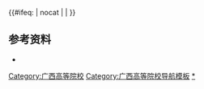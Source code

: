 {{Navbox
|name = 广西高等院校
|title = [[广西壮族自治区高等学校列表|广西高等院校]]
|state={{{state|autocollapse}}}
|image=
|style = text-align: left;
|groupstyle = text-align: center;
|listclass = hlist
|bodyclass = hlist
|above = 
*[[中国大陆高等学校列表]]
*[[广西壮族自治区教育厅]]

|group2 = [[中华人民共和国军事院校列表|军事院校]]
|list2 = [[中国人民解放军陆军特种作战学院|陆军特种作战学院]]<sub>[[桂林市|桂林]]</sub><sup> [[中国人民解放军陆军|（陆军）]] [[副军级]]本</sup>

|group3 = [[中央部属高校|中央部属]]
|list3 =

|group4 = [[南宁市]]
|list4 = 
*[[广西大学]]<sup>[[部省合建|（部区合建）]]{{线路名|#00D2D3<!--一流学科-->}}{{线路名|#0092BC<!--211-->}}本</sup>
*[[广西医科大学]]<sup>[[省部共建大学|（省部共建）]]{{线路名|#F4DA40<!--中西部-->}}本</sup>
*[[广西民族大学]]<sup>[[省部共建大学|（省部共建）]]{{线路名|#F4DA40<!--中西部-->}}本</sup>
*[[广西中医药大学]]<sup>[[省部共建大学|（省部共建）]]{{线路名|#F4DA40<!--中西部-->}}本</sup>
*[[南宁师范大学]]<sup>本</sup>
*[[广西艺术学院]]<sup>[[省部共建大学|（省部共建）]]{{线路名|#F4DA40<!--中西部-->}}本</sup>
*[[广西财经学院]]<sup>本</sup>
*[[广西警察学院]]<sup>本</sup>
*[[广西职业师范学院]]<sup>本</sup>
*[[桂林理工大学南宁分校]]<sup>{{线路名|#F4DA40<!--中西部-->}}本（分）</sup>
----
*[[广西农业职业技术大学]]<sup>职本</sup>
----
*[[广西外国语学院]]<sup>民本</sup>
*[[南宁学院]]<sup>民本</sup>
*[[南宁理工学院]]<sup>民本</sup>
----
*[[广西民族大学相思湖学院]]<sup>民本独</sup>
*[[广西中医药大学赛恩斯新医药学院]]<sup>民本独</sup>
*[[南宁师范大学师园学院]]<sup>民本独</sup>
----
*[[广西安全工程职业技术学院]]<sup>[[省部共建大学|（省部共建）]]专</sup>
*[[广西体育高等专科学校]]<sup>专</sup>
*[[广西幼儿师范高等专科学校]]<sup>专</sup>
*[[南宁职业技术学院]]<sup>专</sup>
*[[广西职业技术学院]]<sup>专</sup>
*[[广西机电职业技术学院]]<sup>专</sup>
*[[广西农业职业技术学院]]<sup>专</sup>
*[[广西工业职业技术学院]]<sup>专</sup>
*[[广西交通职业技术学院]]<sup>专</sup>
*[[广西工商职业技术学院]]<sup>专</sup>
*[[广西建设职业技术学院]]<sup>专</sup>
*[[广西电力职业技术学院]]<sup>专</sup>
*[[广西经贸职业技术学院]]<sup>专</sup>
*[[广西国际商务职业技术学院]]<sup>专</sup>
*[[广西水利电力职业技术学院]]<sup>专</sup>
*[[广西卫生职业技术学院]]<sup>专</sup>
*[[广西金融职业技术学院]]<sup>专</sup>
*[[广西制造工程职业技术学院]]<sup>专</sup>
*[[广西信息职业技术学院]]<sup>专</sup>
----
*[[广西演艺职业学院]]<sup>民专</sup>
*[[广西经济职业学院]]<sup>民专</sup>
----
*[[广西开放大学]]<sup>成</sup>
*[[广西教育学院]]<sup>成</sup>
*<s>[[广西政法管理干部学院]]</s><sup>成</sup>

|group5 = [[柳州市]]
|list5 = 
*[[广西科技大学]]<sup>本</sup>
*[[柳州工学院]]<sup>民本</sup>
*[[广西生态工程职业技术学院]]<sup>专</sup>
*[[柳州职业技术学院]]<sup>专</sup>
*[[柳州铁道职业技术学院]]<sup>专</sup>
*[[柳州城市职业学院]]<sup>专</sup>

|group6 = [[桂林市]]
|list6 = 
*[[广西师范大学]]<sup>[[省部共建大学|（省部共建）]]{{线路名|#F4DA40<!--中西部-->}}本</sup>
*[[桂林电子科技大学]]<sup>[[省部共建大学|（省部共建）]]{{线路名|#F4DA40<!--中西部-->}}本</sup>
*[[桂林理工大学]]<sup>{{线路名|#F4DA40<!--中西部-->}}本</sup>
*[[桂林医学院]]<sup>本</sup>
*[[桂林航天工业学院]]<sup>本</sup>
*[[桂林旅游学院]]<sup>本</sup>
*[[桂林信息科技学院]]<sup>民本</sup>
*[[桂林学院]]<sup>民本</sup>
*[[南宁理工学院|南宁理工学院桂林校区]]<sup>民本（分）</sup>
*[[桂林师范高等专科学校]]<sup>专</sup>
*[[桂林生命与健康职业技术学院]]<sup>民专</sup>
*[[桂林山水职业学院]]<sup>民专</sup>
*[[桂林市职工大学]]<sup>成</sup>

|group7 = [[梧州市]]
|list7 = 
*[[梧州学院]]<sup>本</sup>
*[[梧州职业学院]]<sup>专</sup>
*[[梧州医学高等专科学校]]<sup>民专</sup>

|group8 = [[北海市]]
|list8 = 
*[[北海艺术设计学院]]<sup>民本</sup>
*[[北海职业学院]]<sup>专</sup>
*[[北海康养职业学院]]<sup>民专</sup>
*<s>[[北京航空航天大学北海学院]]</s><sup>民本独</sup>

|group9 = [[防城港市]]
|list9 = 
*[[广西财经学院|广西财经学院防城港校区]]<sup>本（分）</sup>
*[[防城港职业技术学院]]<sup>专</sup>

|group10 = [[钦州市]]
|list10 = 
*[[北部湾大学]]<sup>[[省部共建大学|（省部共建）]]本</sup>
*[[钦州幼儿师范高等专科学校]]<sup>专</sup>
*[[广西英华国际职业学院]]<sup>民专</sup>

|group11 = [[贵港市]]
|list11 = 
*[[广西物流职业技术学院]]<sup>专</sup>

|group12 = [[玉林市]]
|list12 = 
*[[广西医科大学|廣西醫科大學玉林校區]]<sup>[[省部共建大学|（省部共建）]]{{线路名|#F4DA40<!--中西部-->}}本（分）</sup>
*[[玉林师范学院]]<sup>本</sup>
*[[玉柴职业技术学院]]<sup>民专</sup>

|group13 = [[百色市]]
|list13 = 
*[[右江民族医学院]]<sup>本</sup>
*[[百色学院]]<sup>本</sup>
*[[百色职业学院]]<sup>专</sup>
*[[广西工程职业学院]]<sup>民专</sup>
*[[广西培贤国际职业学院]]<sup>民专</sup>

|group14 = [[贺州市]]
|list14 = [[贺州学院]]<sup>本</sup>

|group15 = [[河池市]]
|list15 = 
*[[河池学院]]<sup>本</sup>
*[[广西现代职业技术学院]]<sup>专</sup>

|group16 = [[来宾市]]
|list16 = 
*[[广西科技师范学院]]<sup>本</sup>
*[[广西蓝天航空职业学院]]<sup>民专</sup>

|group17 = [[崇左市]]
|list17 = 
*[[广西民族师范学院]]<sup>本</sup>
*[[广西城市职业大学]]<sup>民职本</sup>
*[[崇左幼儿师范高等专科学校]]<sup>专</sup>
*[[广西自然资源职业技术学院]]<sup>专</sup>
*[[广西农业工程职业技术学院]]<sup>专</sup>
*[[广西理工职业技术学院]]<sup>民专</sup>
*[[广西科技职业学院]]<sup>民专</sup>
*[[广西中远职业学院]]<sup>民专</sup>

|belowstyle = text-align: left;
|below =以上除另有标注的外，均为属地行政区自治区属、市属公办高等学校。<br/>{{线路名|#00D2D3<!--一流学科-->}}：[[世界一流大学和一流学科建设|“双一流”建设高校]]；{{线路名|#D22630<!--985-->}}：[[985工程|原985工程院校]]；{{线路名|#0092BC<!--211-->}}：[[211工程|原211工程院校]]；{{线路名|#97D700<!--国重-->}}：[[全国重点大学|原全国重点大学]]；{{线路名|#F4DA40<!--中西部-->}}：[[中西部高校基础能力建设工程|中西部高校基础能力建设工程院校]]。<br><sup>本</sup>：办学层次为[[本科]]的高校；<sup>职本</sup>：办学层次为[[职业教育本科]]的高校；<sup>专</sup>：办学层次为[[专科]]的高校；<sup>民</sup>：民办高校；<sup>独</sup>：[[独立学院]]；<sup>成</sup>：成人高校。<br/>截止2017年5月31日，[[广西壮族自治区]]有普通高校74所（其中民办普通高校24所），成人高校6所。
}}<includeonly>{{#ifeq: {{{1}}} | nocat | <!--空--> | [[Category:广西高等院校]] }}</includeonly><noinclude>

== 参考资料 ==
*{{cite web |url =http://www.moe.gov.cn/srcsite/A03/moe_634/201706/t20170614_306900.html|title = 教育部：高等学校名单 |accessdate = 2018-02-06 |first = |date = 2017-05-31 |publisher = 教育部 |language = zh-hans}}
[[Category:广西高等院校导航模板]]
[[Category:广西高等院校|*]]
</noinclude>